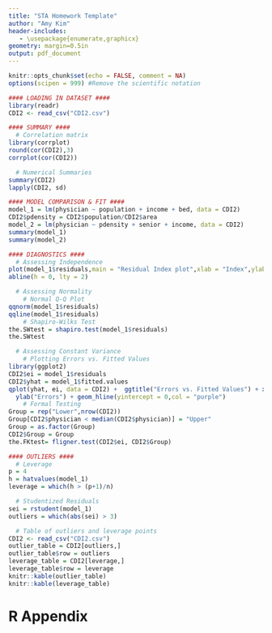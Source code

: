 ---
title: "STA Homework Template"
author: "Amy Kim"
header-includes:
   - \usepackage{enumerate,graphicx}
geometry: margin=0.5in
output: pdf_document
---

```{r setup, include=FALSE}
knitr::opts_chunk$set(echo = FALSE, comment = NA)
options(scipen = 999) #Remove the scientific notation
```

```{r, message=FALSE}
#### LOADING IN DATASET ####
library(readr)
CDI2 <- read_csv("CDI2.csv")
```

```{r, fig.align='center'}
#### SUMMARY ####
  # Correlation matrix
library(corrplot)
round(cor(CDI2),3)
corrplot(cor(CDI2))
```
```{r}
  # Numerical Summaries
summary(CDI2)
lapply(CDI2, sd)
```


```{r}
#### MODEL COMPARISON & FIT ####
model_1 = lm(physician ~ population + income + bed, data = CDI2)
CDI2$pdensity = CDI2$population/CDI2$area
model_2 = lm(physician ~ pdensity + senior + income, data = CDI2)
summary(model_1)
summary(model_2)
```
```{r, fig.align='center'}
#### DIAGNOSTICS ####
  # Assessing Independence
plot(model_1$residuals,main = "Residual Index plot",xlab = "Index",ylab = "residuals",pch = 19, col = "purple")
abline(h = 0, lty = 2)
```
```{r, fig.align='center'}
  # Assessing Normality
    # Normal Q-Q Plot
qqnorm(model_1$residuals)
qqline(model_1$residuals)
    # Shapiro-Wilks Test
the.SWtest = shapiro.test(model_1$residuals)
the.SWtest
```
```{r, fig.align='center', warning=FALSE}
  # Assessing Constant Variance
    # Plotting Errors vs. Fitted Values
library(ggplot2)
CDI2$ei = model_1$residuals
CDI2$yhat = model_1$fitted.values
qplot(yhat, ei, data = CDI2) +  ggtitle("Errors vs. Fitted Values") + xlab("Fitted Values") + 
  ylab("Errors") + geom_hline(yintercept = 0,col = "purple")
    # Formal Testing
Group = rep("Lower",nrow(CDI2)) 
Group[CDI2$physician < median(CDI2$physician)] = "Upper" 
Group = as.factor(Group) 
CDI2$Group = Group
the.FKtest= fligner.test(CDI2$ei, CDI2$Group)
```



```{r}
#### OUTLIERS ####
  # Leverage
p = 4
h = hatvalues(model_1)
leverage = which(h > (p+1)/n)
```

```{r}
  # Studentized Residuals
sei = rstudent(model_1)
outliers = which(abs(sei) > 3)
```

```{r}
  # Table of outliers and leverage points
CDI2 <- read_csv("CDI2.csv")
outlier_table = CDI2[outliers,]
outlier_table$row = outliers
leverage_table = CDI2[leverage,]
leverage_table$row = leverage
knitr::kable(outlier_table)
knitr::kable(leverage_table)
```





# R Appendix

```{r, ref.label=knitr::all_labels(), eval = F, echo = T}

```
